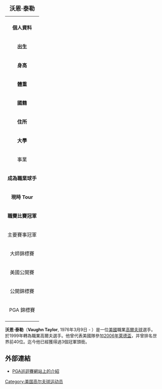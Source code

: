 {| border=1 align=right cellpadding=1 cellspacing=1 width=290 style="margin: 0.5em 0 1em 1em; background: #f9f9f9; border: 1px #aaaaaa solid; border-collapse: collapse; font-size: 87%; clear:right"
|+<big> '''沃恩·泰勒'''</big>
|-
| align=center colspan="2" |
|-
! colspan="2" bgcolor="#4682B4" | '''個人資料'''
|-
| '''出生''' || {{birth date and age|1976|3|9}} <br />[[美國|美國]][[維吉尼亞|維吉尼亞]]羅阿諾克
|-
| '''身高''' || {{Height|ft=6|in=0}}
|-
| '''體重''' || {{Weight|lb=150}}
|-
| '''國籍''' || {{USA}}
|-
| '''住所''' || 
|-
| '''大學''' || 
|-
! colspan="2" bgcolor="E2725B" | 事業 
|-
| '''成為職業球手''' || 1999年
|-
| '''現時 Tour''' || PGA Tour （1994年開始參加）
|-
| '''職賽比賽冠軍''' || 3
|-
! colspan="2" bgcolor="#ACE1AF" | 主要賽事冠軍
|-
| 大師錦標賽 
| 
|-
| 美國公開賽
| 
|-
| 公開錦標賽
| 
|-
| PGA 錦標賽
|2001年
|-
|}

'''沃恩·泰勒'''（'''Vaughn Taylor''', 1976年3月9日 - ）是一位[[美國|美國]]職業[[高爾夫球|高爾夫球]]選手。於1999年轉為職業高爾夫選手。他曾代表美國隊參加[[2006年萊德盃|2006年萊德盃]]，并曾排名世界前40位。迄今他已經獲得過3個冠軍頭銜。

== 外部連結 ==
* [http://www.pgatour.com/players/02/33/25/ PGA巡迴賽網站上的介紹] {{Webarchive|url=https://archive.is/20120906013239/http://www.pgatour.com/players/02/33/25/ |date=2012-09-06 }}

[[Category:美国高尔夫球运动员|Category:美国高尔夫球运动员]]